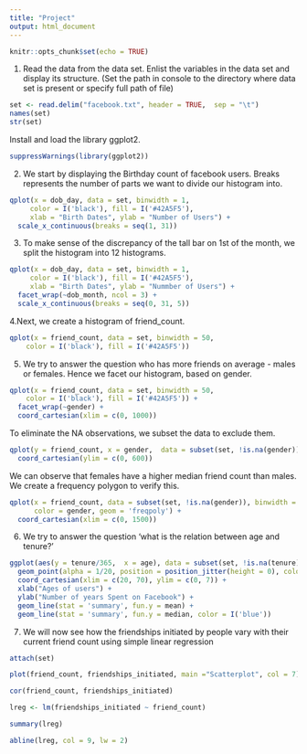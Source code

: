 ---
title: "Project"
output: html_document
---

```{r setup, include=FALSE}
knitr::opts_chunk$set(echo = TRUE)
```
1. Read the data from the data set. Enlist the variables in the data set and display its structure.
(Set the path in console to the directory where data set is present or specify full path of file)
```{r}
set <- read.delim("facebook.txt", header = TRUE,  sep = "\t")
names(set)
str(set)
```

Install and load the library ggplot2.
```{r}
suppressWarnings(library(ggplot2))
```


2. We start by displaying the Birthday count of facebook users. Breaks represents the number of parts we want to divide our histogram into.
```{r}
qplot(x = dob_day, data = set, binwidth = 1,
     color = I('black'), fill = I('#42A5F5'),
     xlab = "Birth Dates", ylab = "Number of Users") +
  scale_x_continuous(breaks = seq(1, 31))
```

3. To make sense of the discrepancy of the tall bar on 1st of the month, we split the histogram into 12 histograms.
```{r}
qplot(x = dob_day, data = set, binwidth = 1, 
     color = I('black'), fill = I('#42A5F5'),
     xlab = "Birth Dates", ylab = "Nummber of Users") +
  facet_wrap(~dob_month, ncol = 3) +
  scale_x_continuous(breaks = seq(0, 31, 5))
```

4.Next, we create a histogram of friend_count.
```{r}
qplot(x = friend_count, data = set, binwidth = 50,
    color = I('black'), fill = I('#42A5F5'))
```

5. We try to answer the question who has more friends on average - males or females.
Hence we facet our histogram, based on gender.
```{r}
qplot(x = friend_count, data = set, binwidth = 50,
    color = I('black'), fill = I('#42A5F5')) +
  facet_wrap(~gender) +
  coord_cartesian(xlim = c(0, 1000))
```

To eliminate the NA observations, we subset the data to exclude them.
```{r}
qplot(y = friend_count, x = gender,  data = subset(set, !is.na(gender)), geom = 'boxplot') +
  coord_cartesian(ylim = c(0, 600))

```

We can observe that females have a higher median friend count than males.
We create a frequency polygon to verify this.
```{r}
qplot(x = friend_count, data = subset(set, !is.na(gender)), binwidth = 50, 
      color = gender, geom = 'freqpoly') +
  coord_cartesian(xlim = c(0, 1500))
```
6. We try to answer the question 'what is the relation between age and tenure?'
```{r}
ggplot(aes(y = tenure/365,  x = age), data = subset(set, !is.na(tenure))) +
  geom_point(alpha = 1/20, position = position_jitter(height = 0), color = I('orange')) +
  coord_cartesian(xlim = c(20, 70), ylim = c(0, 7)) +
  xlab("Ages of users") +
  ylab("Number of years Spent on Facebook") +
  geom_line(stat = 'summary', fun.y = mean) +
  geom_line(stat = 'summary', fun.y = median, color = I('blue'))
```
7. We will now see how the friendships initiated by people vary with their current friend count using simple linear regression
```{r}

attach(set)

plot(friend_count, friendships_initiated, main ="Scatterplot", col = 7)

cor(friend_count, friendships_initiated)

lreg <- lm(friendships_initiated ~ friend_count)

summary(lreg)

abline(lreg, col = 9, lw = 2)

```